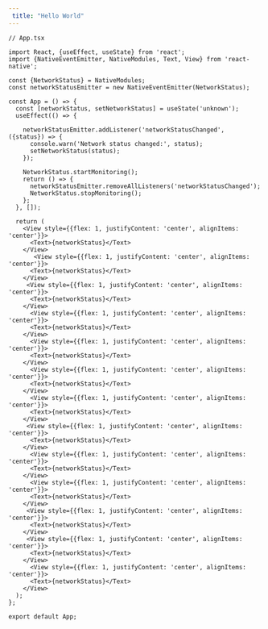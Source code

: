 ```yaml
---
 title: "Hello World"
---
```

 
```tsx
// App.tsx

import React, {useEffect, useState} from 'react';
import {NativeEventEmitter, NativeModules, Text, View} from 'react-native';

const {NetworkStatus} = NativeModules;
const networkStatusEmitter = new NativeEventEmitter(NetworkStatus);

const App = () => {
  const [networkStatus, setNetworkStatus] = useState('unknown');
  useEffect(() => {

    networkStatusEmitter.addListener('networkStatusChanged', ({status}) => {
      console.warn('Network status changed:', status);
      setNetworkStatus(status);
    });

    NetworkStatus.startMonitoring();
    return () => {
      networkStatusEmitter.removeAllListeners('networkStatusChanged');
      NetworkStatus.stopMonitoring();
    };
  }, []);

  return (
    <View style={{flex: 1, justifyContent: 'center', alignItems: 'center'}}>
      <Text>{networkStatus}</Text>
    </View>
       <View style={{flex: 1, justifyContent: 'center', alignItems: 'center'}}>
      <Text>{networkStatus}</Text>
    </View>  
     <View style={{flex: 1, justifyContent: 'center', alignItems: 'center'}}>
      <Text>{networkStatus}</Text>
    </View> 
      <View style={{flex: 1, justifyContent: 'center', alignItems: 'center'}}>
      <Text>{networkStatus}</Text>
    </View> 
      <View style={{flex: 1, justifyContent: 'center', alignItems: 'center'}}>
      <Text>{networkStatus}</Text>
    </View> 
      <View style={{flex: 1, justifyContent: 'center', alignItems: 'center'}}>
      <Text>{networkStatus}</Text>
    </View> 
      <View style={{flex: 1, justifyContent: 'center', alignItems: 'center'}}>
      <Text>{networkStatus}</Text>
    </View>  
     <View style={{flex: 1, justifyContent: 'center', alignItems: 'center'}}>
      <Text>{networkStatus}</Text>
    </View> 
      <View style={{flex: 1, justifyContent: 'center', alignItems: 'center'}}>
      <Text>{networkStatus}</Text>
    </View> 
      <View style={{flex: 1, justifyContent: 'center', alignItems: 'center'}}>
      <Text>{networkStatus}</Text>
    </View>  
     <View style={{flex: 1, justifyContent: 'center', alignItems: 'center'}}>
      <Text>{networkStatus}</Text>
    </View>  
     <View style={{flex: 1, justifyContent: 'center', alignItems: 'center'}}>
      <Text>{networkStatus}</Text>
    </View> 
      <View style={{flex: 1, justifyContent: 'center', alignItems: 'center'}}>
      <Text>{networkStatus}</Text>
    </View>
  );
};

export default App;
```

